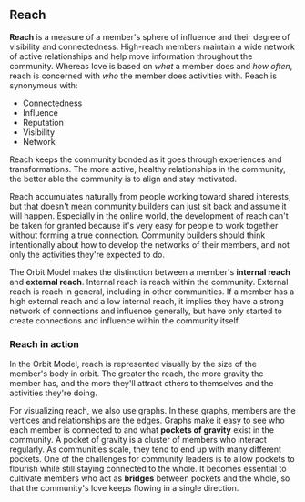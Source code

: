 ## Reach

**Reach** is a measure of a member's sphere of influence and their degree of
visibility and connectedness.
High-reach members maintain a wide network of
active relationships and help move information throughout the community.
Whereas love is based on _what_ a member does and _how often_, reach is
concerned with _who_ the member does activities with. Reach is synonymous with:

- Connectedness
- Influence
- Reputation
- Visibility
- Network

Reach keeps the community bonded as it goes through experiences and transformations.
The more active, healthy relationships in the community, the better able the
community is to align and stay motivated.

Reach accumulates naturally from people working toward shared interests, but that
doesn't mean community builders can just sit back and assume it will happen.
Especially in the online world, the development of reach can't be taken for granted
because it's very easy for people to work together without forming a true connection.
Community builders should think intentionally about how to develop the networks of
their members, and not only the activities they're expected to do.

The Orbit Model makes the distinction between a member's **internal reach** and
**external reach**. Internal reach is reach within the community. External reach is
reach in general, including in other communities. If a member has a high external
reach and a low internal reach, it implies they have a strong network of connections
and influence generally, but have only started to create connections and influence
within the community itself.

### Reach in action

In the Orbit Model, reach is represented visually by the size of the member's
body in orbit. The greater the reach, the more gravity the member has, and the more
they'll attract others to themselves and the activities they're doing.

For visualizing reach, we also use graphs. In these graphs, members are the vertices
and relationships are the edges. Graphs make it easy to see who each member is connected
to and what **pockets of gravity** exist in the community. A pocket of gravity is a
cluster of members who interact regularly. As communities scale, they tend to end up
with many different pockets. One of the challenges for community leaders is to
allow pockets to flourish while still staying connected to the whole. It becomes essential
to cultivate members who act as **bridges** between pockets and the whole, so that
the community's love keeps flowing in a single direction.
